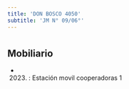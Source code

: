 ```yaml
---
title: 'DON BOSCO 4050'
subtitle: 'JM N° 09/06°'
---
```


#


## Mobiliario

*  (2023) : Estación movil cooperadoras 1 



